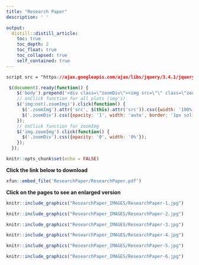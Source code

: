 ```yaml
---
title: "Research Paper"
description: ' '

output:
  distill::distill_article:
    toc: true
    toc_depth: 2
    toc_float: true
    toc_collapsed: true
    self_contained: true
---
```

```css
script src = "https://ajax.googleapis.com/ajax/libs/jquery/3.4.1/jquery.min.js"
```


```js
 $(document).ready(function() {
    $('body').prepend('<div class=\"zoomDiv\"><img src=\"\" class=\"zoomImg\"></div>');
    // onClick function for all plots (img's)
    $('img:not(.zoomImg)').click(function() {
      $('.zoomImg').attr('src', $(this).attr('src')).css({width: '100%'});
      $('.zoomDiv').css({opacity: '1', width: 'auto', border: '1px solid white', borderRadius: '5px', position: 'fixed', top: '50%', left: '50%', marginRight: '-50%', transform: 'translate(-50%, -50%)', boxShadow: '0px 0px 50px #888888', zIndex: '50', overflow: 'auto', maxHeight: '100%'});
    });
    // onClick function for zoomImg
    $('img.zoomImg').click(function() {
      $('.zoomDiv').css({opacity: '0', width: '0%'}); 
    });
  });
```

```r
knitr::opts_chunk$set(echo = FALSE)
```


**Click the link below to download**

```r
xfun::embed_file('ResearchPaper/ResearchPaper.pdf')
```

**Click on the pages to see an enlarged version**

```r
knitr::include_graphics("ResearchPaper_IMAGES/ResearchPaper-1.jpg")
```

```r
knitr::include_graphics("ResearchPaper_IMAGES/ResearchPaper-2.jpg")
```

```r
knitr::include_graphics("ResearchPaper_IMAGES/ResearchPaper-3.jpg")
```

```r
knitr::include_graphics("ResearchPaper_IMAGES/ResearchPaper-4.jpg")
```

```r
knitr::include_graphics("ResearchPaper_IMAGES/ResearchPaper-5.jpg")
```

```r
knitr::include_graphics("ResearchPaper_IMAGES/ResearchPaper-6.jpg")
```